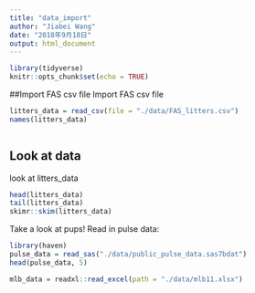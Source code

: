 ```yaml
---
title: "data_import"
author: "Jiabei Wang"
date: "2018年9月18日"
output: html_document
---
```


```r
library(tidyverse)
knitr::opts_chunk$set(echo = TRUE)
```
##Import FAS csv file
Import FAS csv file

```r
litters_data = read_csv(file = "./data/FAS_litters.csv")
names(litters_data)



```
## Look at data
look at litters_data

```r
head(litters_data)
tail(litters_data)
skimr::skim(litters_data)
```

Take a look at pups!
Read in pulse data:

```r
library(haven)
pulse_data = read_sas("./data/public_pulse_data.sas7bdat")
head(pulse_data, 5)
```

```r
mlb_data = readxl::read_excel(path = "./data/mlb11.xlsx")


```




